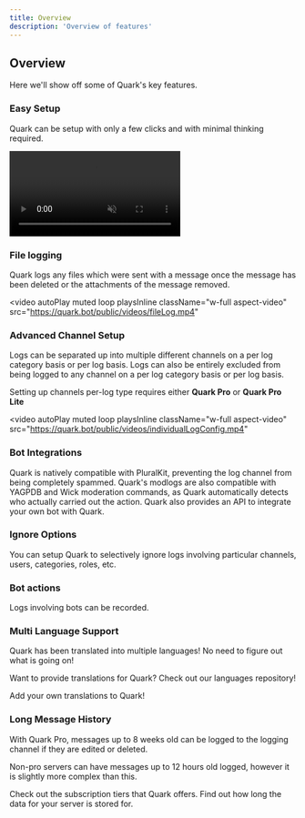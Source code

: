 ```yaml
---
title: Overview
description: 'Overview of features'
---
```


## Overview

Here we'll show off some of Quark's key features.

### Easy Setup

Quark can be setup with only a few clicks and with minimal thinking required.

<Frame type="glass">
<video
  autoPlay
  muted
  loop
  playsInline
  className="w-full aspect-video"
  src="https://quark.bot/public/videos/setup.mp4"
></video>
</Frame>


### File logging

Quark logs any files which were sent with a message once the message has been deleted or the attachments of the message removed.

<video
  autoPlay
  muted
  loop
  playsInline
  className="w-full aspect-video"
  src="https://quark.bot/public/videos/fileLog.mp4"
></video>


### Advanced Channel Setup

Logs can be separated up into multiple different channels on a per log category basis or per log basis. Logs can also be entirely excluded from being logged to any channel on a per log category basis or per log basis.

<Note>Setting up channels per-log type requires either **Quark Pro** or **Quark Pro Lite**</Note>

<video
  autoPlay
  muted
  loop
  playsInline
  className="w-full aspect-video"
  src="https://quark.bot/public/videos/individualLogConfig.mp4"
></video>


### Bot Integrations

Quark is natively compatible with PluralKit, preventing the log channel from being completely spammed. Quark's modlogs are also compatible with YAGPDB and Wick moderation commands, as Quark automatically detects who actually carried out the action. Quark also provides an API to integrate your own bot with Quark.


### Ignore Options

You can setup Quark to selectively ignore logs involving particular channels, users, categories, roles, etc.


### Bot actions

Logs involving bots can be recorded.


### Multi Language Support

Quark has been translated into multiple languages! No need to figure out what is going on!

<Note>Want to provide translations for Quark? Check out our languages repository!</Note>

<Card title="Languages Repository" icon="language" href="https://quark.bot/languages">
  Add your own translations to Quark!
</Card>


### Long Message History

With Quark Pro, messages up to 8 weeks old can be logged to the logging channel if they are edited or deleted.

<Note>Non-pro servers can have messages up to 12 hours old logged, however it is slightly more complex than this.</Note>

<CardGroup cols={2}>
<Card title="Subscriptions" icon="crown" href="https://quark.bot/pro">
  Check out the subscription tiers that Quark offers.
</Card>
<Card title="Data Behaviour" icon="server" href="/data/behaviour">
  Find out how long the data for your server is stored for.
</Card>
</CardGroup>
